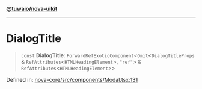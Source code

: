 [**@tuwaio/nova-uikit**](../../../README.md)

***

# DialogTitle

> `const` **DialogTitle**: `ForwardRefExoticComponent`\<`Omit`\<`DialogTitleProps` & `RefAttributes`\<`HTMLHeadingElement`\>, `"ref"`\> & `RefAttributes`\<`HTMLHeadingElement`\>\>

Defined in: [nova-core/src/components/Modal.tsx:131](https://github.com/TuwaIO/nova-uikit/blob/37786c480a824fa538051d78762f2a843e7b3f9e/packages/nova-core/src/components/Modal.tsx#L131)
